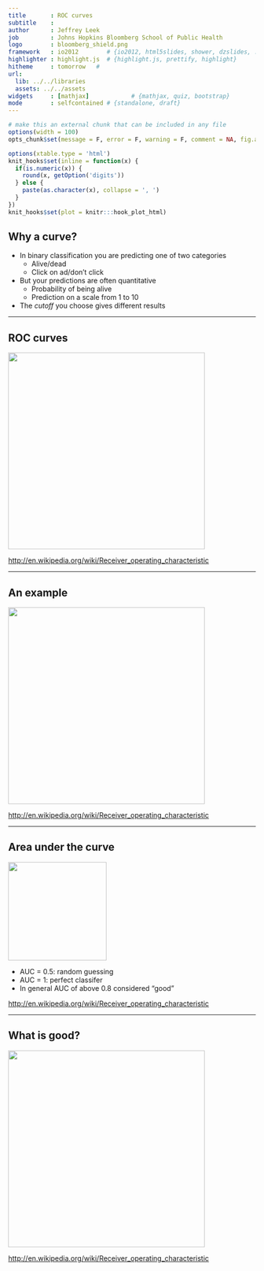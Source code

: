 ```yaml
---
title       : ROC curves
subtitle    : 
author      : Jeffrey Leek
job         : Johns Hopkins Bloomberg School of Public Health
logo        : bloomberg_shield.png
framework   : io2012        # {io2012, html5slides, shower, dzslides, ...}
highlighter : highlight.js  # {highlight.js, prettify, highlight}
hitheme     : tomorrow   # 
url:
  lib: ../../libraries
  assets: ../../assets
widgets     : [mathjax]            # {mathjax, quiz, bootstrap}
mode        : selfcontained # {standalone, draft}
---
```



```r
# make this an external chunk that can be included in any file
options(width = 100)
opts_chunk$set(message = F, error = F, warning = F, comment = NA, fig.align = 'center', dpi = 100, tidy = F, cache.path = '.cache/', fig.path = 'fig/')

options(xtable.type = 'html')
knit_hooks$set(inline = function(x) {
  if(is.numeric(x)) {
    round(x, getOption('digits'))
  } else {
    paste(as.character(x), collapse = ', ')
  }
})
knit_hooks$set(plot = knitr:::hook_plot_html)
```

## Why a curve?

* In binary classification you are predicting one of two categories
  * Alive/dead
  * Click on ad/don't click
* But your predictions are often quantitative
  * Probability of being alive
  * Prediction on a scale from 1 to 10
* The _cutoff_  you choose gives different results

---

## ROC curves

<img class=center src=../../assets/img/08_PredictionAndMachineLearning/roc1.png height=400>

[http://en.wikipedia.org/wiki/Receiver_operating_characteristic](http://en.wikipedia.org/wiki/Receiver_operating_characteristic)

---

## An example

<img class=center src=../../assets/img/08_PredictionAndMachineLearning/roc2.png height=400>

[http://en.wikipedia.org/wiki/Receiver_operating_characteristic](http://en.wikipedia.org/wiki/Receiver_operating_characteristic)

---

## Area under the curve

<img class=center src=../../assets/img/08_PredictionAndMachineLearning/roc1.png height=200>

* AUC = 0.5: random guessing
* AUC = 1: perfect classifer
* In general AUC of above 0.8 considered "good"

[http://en.wikipedia.org/wiki/Receiver_operating_characteristic](http://en.wikipedia.org/wiki/Receiver_operating_characteristic)

---

## What is good?

<img class=center src=../../assets/img/08_PredictionAndMachineLearning/roc3.png height=400>

[http://en.wikipedia.org/wiki/Receiver_operating_characteristic](http://en.wikipedia.org/wiki/Receiver_operating_characteristic)



